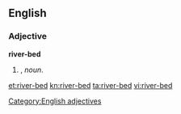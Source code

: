 ==English==

===Adjective===
'''river-bed'''

# {{form of|Attributive form|[[river bed]]|nodot=1}}, ''noun''.

[[Category:English adjectives]]

[[et:river-bed]]
[[kn:river-bed]]
[[ta:river-bed]]
[[vi:river-bed]]